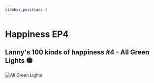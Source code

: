 ```yaml
---
sidebar_position: 4
---
```


# Happiness EP4


## Lanny's 100 kinds of happiness #4 - All Green Lights 🟢

![All Green Lights](/img/universe/100/ep4.jpg)
